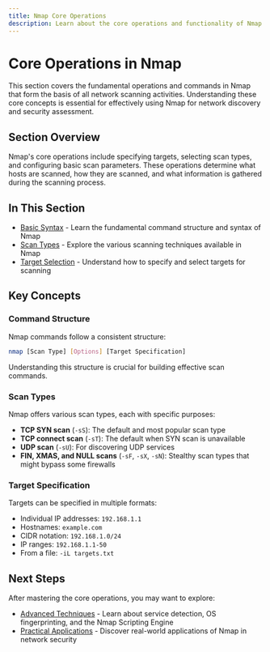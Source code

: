 ```yaml
---
title: Nmap Core Operations
description: Learn about the core operations and functionality of Nmap for effective network scanning
---
```



# Core Operations in Nmap

This section covers the fundamental operations and commands in Nmap that form the basis of all network scanning activities. Understanding these core concepts is essential for effectively using Nmap for network discovery and security assessment.

## Section Overview

Nmap's core operations include specifying targets, selecting scan types, and configuring basic scan parameters. These operations determine what hosts are scanned, how they are scanned, and what information is gathered during the scanning process.

## In This Section

- [Basic Syntax](/docs/nmap/core-operations/basic-syntax) - Learn the fundamental command structure and syntax of Nmap
- [Scan Types](/docs/nmap/core-operations/scan-types) - Explore the various scanning techniques available in Nmap
- [Target Selection](/docs/nmap/core-operations/target-selection) - Understand how to specify and select targets for scanning

## Key Concepts

### Command Structure

Nmap commands follow a consistent structure:

```bash
nmap [Scan Type] [Options] [Target Specification]
```

Understanding this structure is crucial for building effective scan commands.

### Scan Types

Nmap offers various scan types, each with specific purposes:

- **TCP SYN scan** (`-sS`): The default and most popular scan type
- **TCP connect scan** (`-sT`): The default when SYN scan is unavailable
- **UDP scan** (`-sU`): For discovering UDP services
- **FIN, XMAS, and NULL scans** (`-sF`, `-sX`, `-sN`): Stealthy scan types that might bypass some firewalls

### Target Specification

Targets can be specified in multiple formats:

- Individual IP addresses: `192.168.1.1`
- Hostnames: `example.com`
- CIDR notation: `192.168.1.0/24`
- IP ranges: `192.168.1.1-50`
- From a file: `-iL targets.txt`

## Next Steps

After mastering the core operations, you may want to explore:

- [Advanced Techniques](/docs/nmap/advanced-techniques) - Learn about service detection, OS fingerprinting, and the Nmap Scripting Engine
- [Practical Applications](/docs/nmap/practical-applications) - Discover real-world applications of Nmap in network security
